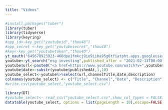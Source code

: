 ```yaml
---
title: "Videos"
---
```


```r
#install.packages("tuber")
library(tuber)
library(tidyverse)
library(keyring)
#app_id<-key_get("youtubeid","thou40")
#app_secret <-key_get("youtubesecret","thou40")
#key<-key_get("youtubetoken","thou40")
yt_oauth("645678923923-460dpe1fmkcj9io9iiba95g6tfiatpht.apps.googleusercontent.com","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",token="AIzaSyDu02YywvOwJXt12Erqauubv4P_Nz-_q-0")
youtube<-yt_search("esg investing",published_after = "2021-02-13T00:00:00Z")
youtube$url<-paste0("<a href=https://www.youtube.com/watch?v=",youtube$video_id,">",youtube$title,"</a>")
youtube$date<-substr(youtube$publishedAt,1,10)
youtube_select<-youtube%>%select(url,channelTitle,date,description)
colnames(youtube_select) <- c("Title", "Channel","Date", "Description")
#write.csv(youtube_select,"youtube_select.csv")
```

```r
library(DT)
#youtube_select<- read_csv("youtube_select.csv",show_col_types = FALSE)
datatable(youtube_select, options = list(pageLength = 10),escape=FALSE, class = 'cell-border stripe')
```

